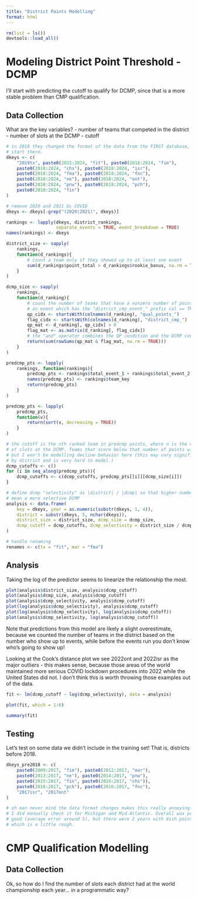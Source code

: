 ```yaml
---
title: "District Points Modelling"
format: html
---
```


```r
rm(list = ls())
devtools::load_all()
```

# Modeling District Point Threshold - DCMP

I'll start with predicting the cutoff to qualify for DCMP, since that is a more stable problem than CMP qualification. 

## Data Collection

What are the key variables? 
- number of teams that competed in the district
- number of slots at the DCMP
- cutoff

```r
# in 2018 they changed the format of the data from the FIRST database, so we'll
# start there.
dkeys <- c(
    "2019tx", paste0(2022:2024, "fit"), paste0(2018:2024, "fim"), 
    paste0(2018:2024, "chs"), paste0(2018:2024, "isr"), 
    paste0(2018:2024, "fma"), paste0(2018:2024, "fnc"), 
    paste0(2018:2024, "ne"), paste0(2018:2024, "ont"), 
    paste0(2018:2024, "pnw"), paste0(2018:2024, "pch"), 
    paste0(2018:2024, "fin")
)

# remove 2020 and 2021 bc COVID
dkeys <- dkeys[-grep("(2020|2021)", dkeys)]

rankings <- lapply(dkeys, district_rankings, 
                   separate_events = TRUE, event_breakdown = TRUE)
names(rankings) <- dkeys

district_size <- sapply(
    rankings, 
    function(d_rankings){ 
        # count a team only if they showed up to at least one event
        sum(d_rankings$point_total > d_rankings$rookie_bonus, na.rm = TRUE)
    }
)

dcmp_size <- sapply(
    rankings, 
    function(d_ranking){
        # count the number of teams that have a nonzero number of points for 
        # an event which has the "district_cmp_event_" prefix col == TRUE
        qp_cidx <- startsWith(colnames(d_ranking), "qual_points_")
        flag_cidx <- startsWith(colnames(d_ranking), "district_cmp_")
        qp_mat <- d_ranking[, qp_cidx] > 0
        flag_mat <- as.matrix(d_ranking[, flag_cidx])
        # the "and" operator combines the QP condition and the DCMP condition
        return(sum(rowSums(qp_mat & flag_mat, na.rm = TRUE)))
    }
)

predcmp_pts <- lapply(
    rankings, function(rankings){
        predcmp_pts <- rankings$total_event_1 + rankings$total_event_2
        names(predcmp_pts) <- rankings$team_key
        return(predcmp_pts)
    }
)

predcmp_pts <- lapply(
    predcmp_pts, 
    function(v){
        return(sort(v, decreasing = TRUE))
    }
)

# the cutoff is the nth ranked team in predcmp points, where n is the number 
# of slots at the DCMP. Teams that score below that number of points will go, 
# but I won't be modelling decline behavior here (this may vary significantly
# by district and is very hard to model.)
dcmp_cutoffs <- c()
for (i in seq_along(predcmp_pts)){
    dcmp_cutoffs <- c(dcmp_cutoffs, predcmp_pts[[i]][dcmp_size[i]])
}

# define dcmp "selectivity" as |district| / |dcmp| so that higher numbers
# mean a more selective DCMP
analysis <- data.frame(
    key = dkeys, year = as.numeric(substr(dkeys, 1, 4)), 
    district = substr(dkeys, 5, nchar(dkeys)),
    district_size = district_size, dcmp_size = dcmp_size, 
    dcmp_cutoff = dcmp_cutoffs, dcmp_selectivity = district_size / dcmp_size
)

# handle renaming
renames <- c(tx = "fit", mar = "fma")
```

## Analysis

Taking the log of the predictor seems to linearize the relationship the most.

```r
plot(analysis$district_size, analysis$dcmp_cutoff)
plot(analysis$dcmp_size, analysis$dcmp_cutoff)
plot(analysis$dcmp_selectivity, analysis$dcmp_cutoff)
plot(log(analysis$dcmp_selectivity), analysis$dcmp_cutoff)
plot(log(analysis$dcmp_selectivity), log(analysis$dcmp_cutoff))
plot(analysis$dcmp_selectivity, log(analysis$dcmp_cutoff))
```

Note that predictions from this model are likely a slight overestimate, because we counted the number of teams in the district based on the number who show up to events, while before the events run you don't know who's going to show up!

Looking at the Cook's distance plot we see 2022ont and 2022isr as the major outliers - this makes sense, because those areas of the world maintained more serious COVID lockdown procedures into 2022 while the United States did not. I don't think this is worth throwing those examples out of the data.

```r
fit <- lm(dcmp_cutoff ~ log(dcmp_selectivity), data = analysis)

plot(fit, which = 1:6)

summary(fit)
```

## Testing

Let's test on some data we didn't include in the training set! That is, districts before 2018. 

```r
dkeys_pre2018 <- c(
    paste0(2009:2017, "fim"), paste0(2012:2017, "mar"), 
    paste0(2013:2017, "ne"), paste0(2014:2017, "pnw"), 
    paste0(2015:2017, "fin", paste0(2016:2017, "chs")), 
    paste0(2016:2017, "pch"), paste0(2016:2017, "fnc"), 
    "2017isr", "2017ont"
)

# oh man never mind the data format changes makes this really annoying.
# I did manually check it for Michigan and Mid-Atlantic. Overall was pretty 
# good (average error around 5), but there were 2 years with 8ish point error
# which is a little rough.
```


# CMP Qualification Modelling

## Data Collection

Ok, so how do I find the number of slots each district had at the world championship each year... in a programmatic way?

```r

```

